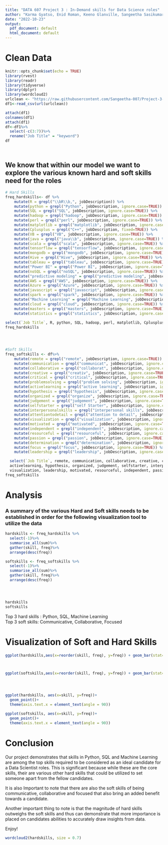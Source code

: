 ---
title: "DATA 607 Project 3 : In-Demand skills for Data Science roles"
author: "Karma Gyatso, Enid Roman, Keeno Glanville, Sangeetha Sasikumar, Melvin Matanos"
date: "2022-10-23"
output:
  pdf_document: default
  html_document: default
---



# Clean Data
```{r setup, include=FALSE}
knitr::opts_chunk$set(echo = TRUE)
library(rvest)
library(readr)
library(tidyverse)
library(dplyr)
library(wordcloud2)
urlclean <- "https://raw.githubusercontent.com/Sangeetha-007/Project-3-607/main/test2.csv"
df1<-read_csv(url(urlclean))

attach(df1)
colnames(df1)
attach(df1)
df<-df1%>%
  select(-c(3:7))%>%
  rename("Job Title" = "keyword")
df




```

## We know that within our model we want to explore the various known hard and soft skills need for the roles
```{r}
# Hard Skills
freq_hardskills<- df %>%
    mutate(R = grepl("\\bR\\b,", jobDescription)) %>%
    mutate(python = grepl("Python", jobDescription, ignore.case=TRUE)) %>%
    mutate(SQL = grepl("SQL", jobDescription, ignore.case=TRUE)) %>%
    mutate(hadoop = grepl("hadoop", jobDescription, ignore.case=TRUE)) %>%
    mutate(perl = grepl("perl", jobDescription, ignore.case=TRUE)) %>%
    mutate(matplotlib = grepl("matplotlib", jobDescription, ignore.case=TRUE)) %>%
    mutate(Cplusplus = grepl("C++", jobDescription, fixed=TRUE)) %>%
    mutate(VB = grepl("VB", jobDescription, ignore.case=TRUE)) %>%
    mutate(java = grepl("java\\b", jobDescription, ignore.case=TRUE)) %>%
    mutate(scala = grepl("scala", jobDescription, ignore.case=TRUE)) %>%
    mutate(tensorflow = grepl("tensorflow", jobDescription, ignore.case=TRUE)) %>%
    mutate(mongodb = grepl("mongodb", jobDescription, ignore.case=TRUE)) %>%
    mutate(Hive = grepl("Hive", jobDescription, ignore.case=TRUE)) %>%
    mutate(tableau = grepl("tableau", jobDescription, ignore.case=TRUE)) %>%
    mutate("Power BI" = grepl("Power BI", jobDescription, ignore.case=TRUE)) %>%
    mutate(noSQL = grepl("noSQL", jobDescription, ignore.case=TRUE)) %>%
    mutate("predictive modeling" = grepl("predictive modeling", jobDescription, ignore.case=TRUE)) %>%
    mutate(AWS = grepl("AWS", jobDescription, ignore.case=TRUE)) %>%
    mutate(Azure = grepl("Azure", jobDescription, ignore.case=TRUE)) %>%
    mutate(javascript = grepl("javascript", jobDescription, ignore.case=TRUE)) %>%
    mutate(spark = grepl("spark", jobDescription, ignore.case=TRUE)) %>%
    mutate("Machine Learning" = grepl("Machine Learning", jobDescription, ignore.case=TRUE)) %>%
    mutate(cloud = grepl("cloud", jobDescription, ignore.case=TRUE)) %>%
    mutate(masters = grepl("masters", jobDescription, ignore.case=TRUE)) %>%
    mutate(statistics = grepl("statistics", jobDescription, ignore.case=TRUE)) %>%
  
select(`Job Title`, R, python, SQL, hadoop, perl, matplotlib, Cplusplus, VB, java, "Machine Learning", scala, tensorflow, mongodb, javascript, spark, Hive, tableau, "Power BI", noSQL,"predictive modeling", AWS, Azure, cloud, masters, statistics)
freq_hardskills




#Soft Skills
freq_softskills <- df%>%
    mutate(remote = grepl("remote", jobDescription, ignore.case=TRUE)) %>%
    mutate(communication = grepl("communicat", jobDescription, ignore.case=TRUE)) %>%
    mutate(collaborative = grepl("collaborat", jobDescription, ignore.case=TRUE)) %>%
    mutate(creative = grepl("creativ", jobDescription, ignore.case=TRUE)) %>%
    mutate(critical = grepl("critical", jobDescription, ignore.case=TRUE)) %>%
    mutate(problemsolving = grepl("problem solving", jobDescription, ignore.case=TRUE)) %>%
    mutate(activelearning = grepl("active learning", jobDescription, ignore.case=TRUE)) %>%
    mutate(hypothesis = grepl("hypothesis", jobDescription, ignore.case=TRUE)) %>%
    mutate(organized = grepl("organize", jobDescription, ignore.case=TRUE)) %>%
    mutate(judgement = grepl("judgement", jobDescription, ignore.case=TRUE)) %>%
    mutate(selfstarter = grepl("self Starter", jobDescription, ignore.case=TRUE)) %>%
    mutate(interpersonalskills = grepl("interpersonal skills", jobDescription, ignore.case=TRUE)) %>%
    mutate(attentiontodetail = grepl("attention to detail", jobDescription, ignore.case=TRUE)) %>%
    mutate(visualization = grepl("visualization", jobDescription, ignore.case=TRUE)) %>%
    mutate(motivated = grepl("motivated", jobDescription, ignore.case=TRUE)) %>%
    mutate(independent = grepl("independent", jobDescription, ignore.case=TRUE)) %>%
    mutate(resourceful = grepl("resourceful", jobDescription, ignore.case=TRUE)) %>%
    mutate(passion = grepl("passion", jobDescription, ignore.case=TRUE)) %>%
    mutate(determination = grepl("determination", jobDescription, ignore.case=TRUE)) %>%
    mutate(focus = grepl("focus", jobDescription, ignore.case=TRUE)) %>%
    mutate(leadership = grepl("leadership", jobDescription, ignore.case=TRUE)) %>%

  select(`Job Title`, remote, communication, collaborative, creative, critical, problemsolving, 
  activelearning, hypothesis, organized, judgement, selfstarter, interpersonalskills, attentiontodetail, 
  visualization, leadership, motivated, resourceful, independent, passion, determination, focus)
freq_softskills
```


# Analysis
### A summary of the various Hard and Soft skills needs to be established in order for the following visualization tool to utilize the data
```{r}
hardskills <- freq_hardskills %>%
  select(-1)%>%
  summarise_all(sum)%>%
  gather(skill, freq)%>%
  arrange(desc(freq))

softskills <- freq_softskills %>%
  select(-1)%>%
  summarise_all(sum)%>%
  gather(skill, freq)%>%
  arrange(desc(freq))




hardskills
softskills

```
  Top 3 hard skills : Python, SQL, Machine Learning    
  Top 3 soft skills: Communicative, Collaborative, Focused



# Visualization of Soft and Hard Skills

```{r}

ggplot(hardskills,aes(x=reorder(skill, freq), y=freq)) + geom_bar(stat='identity',fill="blue") + xlab('') + ylab('Frequency') + labs(title='Hard Skills') + coord_flip() + theme_minimal()



ggplot(softskills,aes(x=reorder(skill, freq), y=freq)) + geom_bar(stat='identity',fill="purple") + xlab('') + ylab('Frequency') + labs(title='Soft Skills') + coord_flip() + theme_minimal()





```







```{r}
ggplot(hardskills, aes(x=skill, y=freq))+
  geom_point()+
  theme(axis.text.x = element_text(angle = 90))

ggplot(softskills, aes(x=skill, y=freq))+
  geom_point()+
  theme(axis.text.x = element_text(angle = 90))

```



# Conclusion
  Our project demonstrates that skills in Python, SQL and Machine Learning are among
  the top skills required to be considered as an ideal candidate for a Data Scientist roles.
  This is significant because while these are the core skills, their are various other hard skills
  that could be utilized to set someone apart from the fellow candidates.

  It is also Important to note that there are also the soft skills of being communicative,
  collaborative and focused that also bring an added benefit towards a candidate. 

  Another important thing to note is that the magnitude of hard skills outweighs
  the soft skills and thus can demonstrate that more importance is placed on candidates
  abilities to accurately draw insights from data.


Enjoy!
```{r}
wordcloud2(hardskills, size = 0.7)
```



















































